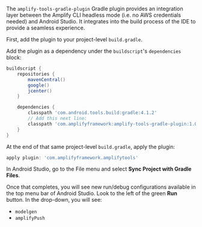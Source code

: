 The `amplify-tools-gradle-plugin` Gradle plugin provides an integration layer between the Amplify CLI headless mode (i.e. no AWS credentials needed) and Android Studio. It integrates into the build process of the IDE to provide a seamless experience.

First, add the plugin to your project-level `build.gradle`.

Add the plugin as a dependency under the `buildscript`'s `dependencies` block:

```groovy
buildscript {
    repositories {
        mavenCentral()
        google()
        jcenter()
    }

    dependencies {
        classpath 'com.android.tools.build:gradle:4.1.2'
        // Add this next line:
        classpath 'com.amplifyframework:amplify-tools-gradle-plugin:1.0.2'
    }
}
```

At the end of that same project-level `build.gradle`, apply the plugin:
```groovy
apply plugin: 'com.amplifyframework.amplifytools'
```

In Android Studio, go to the File menu and select **Sync Project with Gradle Files**.

Once that completes, you will see new run/debug configurations available in the top menu bar of Android Studio. Look to the left of the green **Run** button. In the drop-down, you will see:

- `modelgen`
- `amplifyPush`

